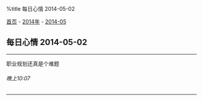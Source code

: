 %title 每日心情 2014-05-02

[[../../../index|首页]] - [[../index|2014年]] - [[index|2014-05]]
==每日心情 2014-05-02==
----
职业规划还真是个难题
======晚上10:07======
----
